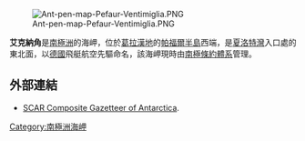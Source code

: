 [[Image:Ant-pen-map-Pefaur-Ventimiglia.PNG|thumb]]

{{coord|64|26|S|61|36|W|source:GNIS|display=title}}

'''艾克納角'''是[[南極洲|南極洲]]的海岬，位於[[葛拉漢地|葛拉漢地]]的[[帕福爾半島|帕福爾半島]]西端，是[[夏洛特灣|夏洛特灣]]入口處的東北面，以[[德國|德國]]飛艇航空先驅命名，該海岬現時由[[南極條約體系|南極條約體系]]管理。

==外部連結==
* [http://data.aad.gov.au/aadc/gaz/scar/ SCAR Composite Gazetteer of Antarctica]{{WebCite|url=https://www.webcitation.org/5ug2CfC7m?url=http://data.aad.gov.au/aadc/gaz/scar/ |date=20101202140255 |dateformat=iso }}.

{{DEFAULTSORT:Eckener Point}}
[[Category:南極洲海岬|Category:南極洲海岬]]


{{DancoCoast-geo-stub}}